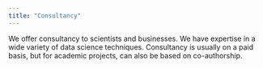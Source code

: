 ```yaml
---
title: "Consultancy"
---
```


We offer consultancy to scientists and businesses. We have expertise in a wide variety of data science techniques. Consultancy is usually on a paid basis, but for academic projects, can also be based on co-authorship.

